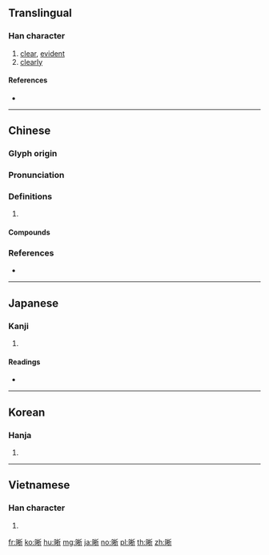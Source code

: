 {{also|晢}}
==Translingual==

===Han character===
{{Han char|rn=72|rad=日|as=08|sn=12|four=62021|canj=ADHL|ids=⿰日析}}

# [[clear]], [[evident]]
# [[clearly]]

====References====
* {{Han ref|kx=0496.330|dkj=13990|dj=0863.060|hdz=21517.080|uh=6670|ud=26224|bh=B4B7|bd=46263}}

----

==Chinese==
{{zh-forms}}

===Glyph origin===
{{Han etym}}

===Pronunciation===
{{zh-pron
|m=xī
|c=sik1,cik1
|mn=qz:siak/xm,zz:sek
|mc=
|oc=y
|cat=
}}

===Definitions===
{{zh-hanzi}}

# {{rfdef|zh}}

====Compounds====
{{zh-der|條分縷晰|清晰|明晰|清晰可見}}

===References===
* {{R:yue:mfccd}}

----

==Japanese==

===Kanji===
{{ja-kanji|grade=|rs=日08}}

# {{defn|lang=ja|sort=日08}}

====Readings====
* {{ja-readings|on=[[せき]] (seki), [[しゃく]] (shaku)|kun=[[あきらか]] (akiraka)}}

----

==Korean==

===Hanja===
{{ko-hanja|hangeul=석|eumhun=|rv=seok|mr=sŏk|y=sek}}

# {{defn|lang=ko|sort=日08}}

----

==Vietnamese==

===Han character===
{{vi-readings|rs=日08|hanviet=tích}}

# {{defn|lang=vi|sort=日08}}

[[fr:晰]]
[[ko:晰]]
[[hu:晰]]
[[mg:晰]]
[[ja:晰]]
[[no:晰]]
[[pl:晰]]
[[th:晰]]
[[zh:晰]]